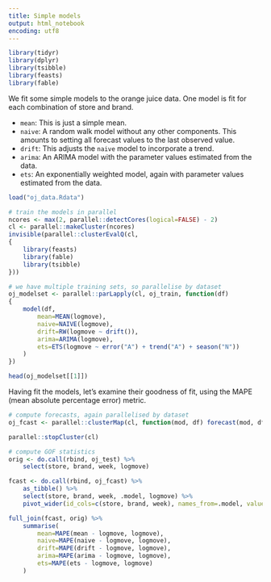 ```yaml
---
title: Simple models
output: html_notebook
encoding: utf8
---
```


```r
library(tidyr)
library(dplyr)
library(tsibble)
library(feasts)
library(fable)
```

We fit some simple models to the orange juice data. One model is fit for each combination of store and brand.

- `mean`: This is just a simple mean.
- `naive`: A random walk model without any other components. This amounts to setting all forecast values to the last observed value.
- `drift`: This adjusts the `naive` model to incorporate a trend.
- `arima`: An ARIMA model with the parameter values estimated from the data.
- `ets`: An exponentially weighted model, again with parameter values estimated from the data.

```r
load("oj_data.Rdata")

# train the models in parallel
ncores <- max(2, parallel::detectCores(logical=FALSE) - 2)
cl <- parallel::makeCluster(ncores)
invisible(parallel::clusterEvalQ(cl,
{
    library(feasts)
    library(fable)
    library(tsibble)
}))

# we have multiple training sets, so parallelise by dataset
oj_modelset <- parallel::parLapply(cl, oj_train, function(df)
{
    model(df,
        mean=MEAN(logmove),
        naive=NAIVE(logmove),
        drift=RW(logmove ~ drift()),
        arima=ARIMA(logmove),
        ets=ETS(logmove ~ error("A") + trend("A") + season("N"))
    )
})

head(oj_modelset[[1]])
```

Having fit the models, let's examine their goodness of fit, using the MAPE (mean absolute percentage error) metric.

```r
# compute forecasts, again parallelised by dataset
oj_fcast <- parallel::clusterMap(cl, function(mod, df) forecast(mod, df), oj_modelset, oj_test)

parallel::stopCluster(cl)

# compute GOF statistics
orig <- do.call(rbind, oj_test) %>%
    select(store, brand, week, logmove)

fcast <- do.call(rbind, oj_fcast) %>%
    as_tibble() %>%
    select(store, brand, week, .model, logmove) %>%
    pivot_wider(id_cols=c(store, brand, week), names_from=.model, values_from=logmove)

full_join(fcast, orig) %>%
    summarise(
        mean=MAPE(mean - logmove, logmove),
        naive=MAPE(naive - logmove, logmove),
        drift=MAPE(drift - logmove, logmove),
        arima=MAPE(arima - logmove, logmove),
        ets=MAPE(ets - logmove, logmove)
    )
```
